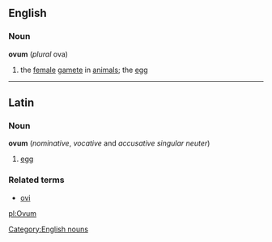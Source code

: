 ==English==
===Noun===
'''ovum'''  (''plural'' ova)
#the [[female]] [[gamete]] in [[animal]]s; the [[egg]]
[[Category:English nouns]]

----

==Latin==
===Noun===
'''ovum'''  (''nominative'', ''vocative'' and ''accusative'' ''singular'' ''neuter'')
# [[egg]]
===Related terms===
*[[ovi]]

[[pl:Ovum]]